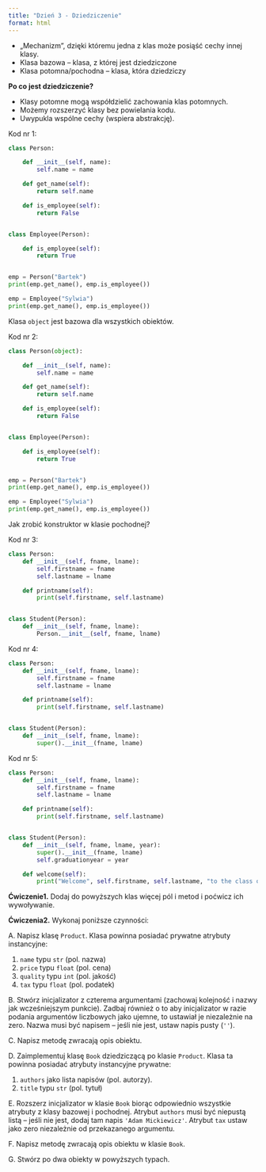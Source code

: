 ```yaml
---
title: "Dzień 3 - Dziedziczenie"
format: html
---
```


* „Mechanizm”, dzięki któremu jedna z klas może posiąść cechy innej klasy.
* Klasa bazowa – klasa, z której jest dziedziczone
* Klasa potomna/pochodna – klasa, która dziedziczy


**Po co jest dziedziczenie?**

* Klasy potomne mogą współdzielić zachowania klas potomnych.
* Możemy rozszerzyć klasy bez powielania kodu.
* Uwypukla wspólne cechy (wspiera abstrakcję).

Kod nr 1:
```python
class Person:

    def __init__(self, name):
        self.name = name

    def get_name(self):
        return self.name

    def is_employee(self):
        return False


class Employee(Person):

    def is_employee(self):
        return True


emp = Person("Bartek")
print(emp.get_name(), emp.is_employee())

emp = Employee("Sylwia")
print(emp.get_name(), emp.is_employee())

```

Klasa `object` jest bazowa dla wszystkich obiektów.

Kod nr 2:
```python
class Person(object):

    def __init__(self, name):
        self.name = name

    def get_name(self):
        return self.name

    def is_employee(self):
        return False


class Employee(Person):

    def is_employee(self):
        return True


emp = Person("Bartek")
print(emp.get_name(), emp.is_employee())

emp = Employee("Sylwia")
print(emp.get_name(), emp.is_employee())

```

Jak zrobić konstruktor w klasie pochodnej?

Kod nr 3:
```python
class Person:
    def __init__(self, fname, lname):
        self.firstname = fname
        self.lastname = lname

    def printname(self):
        print(self.firstname, self.lastname)


class Student(Person):
    def __init__(self, fname, lname):
        Person.__init__(self, fname, lname)

```

Kod nr 4:
```python
class Person:
    def __init__(self, fname, lname):
        self.firstname = fname
        self.lastname = lname

    def printname(self):
        print(self.firstname, self.lastname)


class Student(Person):
    def __init__(self, fname, lname):
        super().__init__(fname, lname)

```

Kod nr 5:
```python
class Person:
    def __init__(self, fname, lname):
        self.firstname = fname
        self.lastname = lname

    def printname(self):
        print(self.firstname, self.lastname)


class Student(Person):
    def __init__(self, fname, lname, year):
        super().__init__(fname, lname)
        self.graduationyear = year

    def welcome(self):
        print("Welcome", self.firstname, self.lastname, "to the class of", self.graduationyear)

```

**Ćwiczenie1.** Dodaj do powyższych klas więcej pól i metod i poćwicz ich wywoływanie.

**Ćwiczenia2.** Wykonaj poniższe czynności:

A. Napisz klasę `Product`. Klasa powinna posiadać prywatne atrybuty instancyjne:

1.	`name` typu `str` (pol. nazwa)
2.	`price` typu `float` (pol. cena)
3.	`quality` typu `int` (pol. jakość)
4.	`tax` typu `float` (pol. podatek)

B. Stwórz inicjalizator z czterema argumentami (zachowaj kolejność i nazwy jak wcześniejszym punkcie). Zadbaj również o to aby inicjalizator w razie podania argumentów liczbowych jako ujemne, to ustawiał je niezależnie na zero. Nazwa musi być napisem – jeśli nie jest, ustaw napis pusty (`''`).

C. Napisz metodę zwracają opis obiektu.

D. Zaimplementuj klasę `Book` dziedziczącą po klasie `Product`. Klasa ta powinna posiadać atrybuty instancyjne prywatne:

1.	`authors` jako lista napisów (pol. autorzy).
2.	`title` typu `str` (pol. tytuł)

E. Rozszerz inicjalizator w klasie `Book` biorąc odpowiednio wszystkie atrybuty z klasy bazowej i pochodnej. Atrybut `authors`  musi być niepustą listą – jeśli nie jest, dodaj tam napis `'Adam Mickiewicz'`. Atrybut `tax` ustaw jako zero niezależnie od przekazanego argumentu.

F. Napisz metodę zwracają opis obiektu w klasie `Book`.

G. Stwórz po dwa obiekty w powyższych typach.